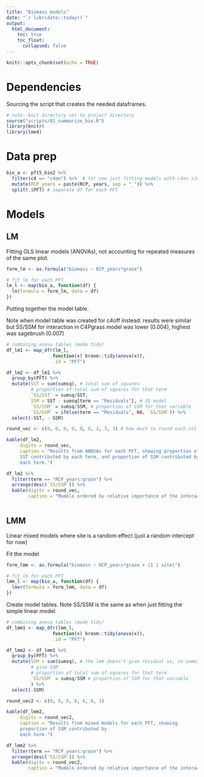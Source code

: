 ```yaml
---
title: "Biomass models"
date: "`r lubridate::today()`"
output:
  html_document:
    toc: true
    toc_float:
      collapsed: false
---
```


```r
knitr::opts_chunk$set(echo = TRUE)
```

# Dependencies

Sourcing the script that creates the needed dataframes.

```r
# note--knit directory set to project directory
source("scripts/02_summarize_bio.R")
library(knitr)
library(lme4)
```

# Data prep


```r

bio_a <- pft5_bio2 %>% 
  filter(c4 == "c4on") %>%  # for now just fitting models with c4on simulation data
  mutate(RCP_years = paste(RCP, years, sep = "_")) %>% 
  split(.$PFT) # separate df for each PFT


```

# Models

## LM

Fitting OLS linear models (ANOVAs), not accounting for repeated measures
of the same plot.


```r
form_lm <- as.formula("biomass ~ RCP_years*graze")

# fit lm for each PFT
lm_l <- map(bio_a, function(df) {
  lm(formula = form_lm, data = df)
})

```

Putting together the model table.

Note when model table was created for c4off instead. results were similar
but SS/SSM for interaction in C4Pgrass model was lower (0.004), highest was 
sagebrush (0.007)

```r

# combining anova tables (made tidy)
df_lm1 <- map_dfr(lm_l, 
                 function(x) broom::tidy(anova(x)),
                 .id = "PFT")

df_lm2 <- df_lm1 %>% 
  group_by(PFT) %>% 
  mutate(SST = sum(sumsq), # total sum of squares
         # proportion of total sum of squares for that term
         `SS/SST` = sumsq/SST,
         SSM = SST - sumsq[term == "Residuals"], # SS model
         `SS/SSM` = sumsq/SSM, # proportion of SSM for that variable
         `SS/SSM` = ifelse(term == "Residuals", NA, `SS/SSM`)) %>% 
  select(-SST, - SSM)

round_vec <- c(0, 0, 0, 0, 0, 0, 2, 3, 3) # how much to round each col

kable(df_lm2,
     digits = round_vec,
     caption = "Results from ANOVAs for each PFT, showing proportion of
     SST contributed by each term, and proportion of SSM contributed by 
     each term.")

df_lm2 %>% 
  filter(term == "RCP_years:graze") %>% 
  arrange(desc(`SS/SSM`)) %>% 
  kable(digits = round_vec,
        caption = "Models ordered by relative importance of the interaction term")
  
```


## LMM

Linear mixed models where site is a random effect (just a random intercept for
now)

Fit the model 

```r
form_lmm <- as.formula("biomass ~ RCP_years*graze + (1 | site)")

# fit lm for each PFT
lmm_l <- map(bio_a, function(df) {
  lmer(formula = form_lmm, data = df)
})


```

Create model tables. Note SS/SSM is the same as when just fitting the 
simple linear model. 

```r

# combining anova tables (made tidy)
df_lmm1 <- map_dfr(lmm_l, 
                 function(x) broom::tidy(anova(x)),
                 .id = "PFT")

df_lmm2 <- df_lmm1 %>% 
  group_by(PFT) %>% 
  mutate(SSM = sum(sumsq), # the lmm doesn't give residual ss, so summing
         # give SSM
         # proportion of total sum of squares for that term
         `SS/SSM` = sumsq/SSM # proportion of SSM for that variable
         ) %>% 
  select(-SSM)

round_vec2 <- c(0, 0, 0, 0, 0, 0, 3)

kable(df_lmm2,
     digits = round_vec2,
     caption = "Results from mixed models for each PFT, showing 
     proportion of SSM contributed by 
     each term.")

df_lmm2 %>% 
  filter(term == "RCP_years:graze") %>% 
  arrange(desc(`SS/SSM`)) %>% 
  kable(digits = round_vec2,
        caption = "Models ordered by relative importance of the interaction term")
  

```





